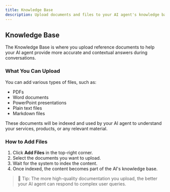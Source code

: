 ```yaml
---
title: Knowledge Base
description: Upload documents and files to your AI agent's knowledge base to improve responses.
---
```


## Knowledge Base

The Knowledge Base is where you upload reference documents to help your AI agent provide more accurate and contextual answers during conversations.

### What You Can Upload

You can add various types of files, such as:

- PDFs
- Word documents
- PowerPoint presentations
- Plain text files
- Markdown files

These documents will be indexed and used by your AI agent to understand your services, products, or any relevant material.

### How to Add Files

1. Click **Add Files** in the top-right corner.
2. Select the documents you want to upload.
3. Wait for the system to index the content.
4. Once indexed, the content becomes part of the AI's knowledge base.

> 📌 Tip: The more high-quality documentation you upload, the better your AI agent can respond to complex user queries.


